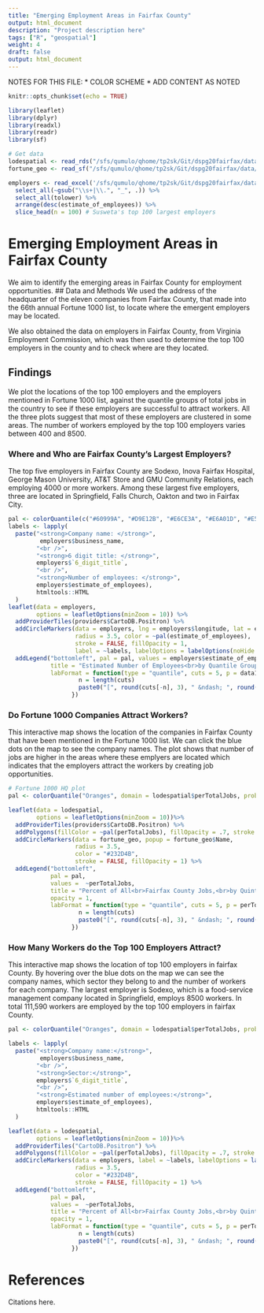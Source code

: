 ```yaml
---
title: "Emerging Employment Areas in Fairfax County"
output: html_document
description: "Project description here"
tags: ["R", "geospatial"]
weight: 4
draft: false
output: html_document
---
```


NOTES FOR THIS FILE:
* COLOR SCHEME
* ADD CONTENT AS NOTED

```r
knitr::opts_chunk$set(echo = TRUE)
```

```r
library(leaflet)
library(dplyr)
library(readxl)
library(readr)
library(sf)
```

```r
# Get data
lodespatial <- read_rds("/sfs/qumulo/qhome/tp2sk/Git/dspg20fairfax/data/lodes/lodes_spatial.Rds") # Sarah's LODES 2017 workplace + ACS spatial
fortune_geo <- read_sf("/sfs/qumulo/qhome/tp2sk/Git/dspg20fairfax/data/fortune/fortune_1000/fairfax_fortune_1000_geo.shp") # Fortune 1000

employers <- read_excel('/sfs/qumulo/qhome/tp2sk/Git/dspg20fairfax/data/original/vworks/allemployers.xlsx') %>%
  select_all(~gsub("\\s+|\\.", "_", .)) %>% 
  select_all(tolower) %>% 
  arrange(desc(estimate_of_employees)) %>% 
  slice_head(n = 100) # Susweta's top 100 largest employers
```

# Emerging Employment Areas in Fairfax County
We aim to identify the emerging areas in Fairfax County for employment opportunities. 
## Data and Methods
We used the address of the headquarter of the eleven companies from Fairfax County, that made into the 66th annual Fortune 1000 list, to locate where the emergent employers may be located.

We also obtained the data on employers in Fairfax County, from Virginia Employment Commission, which was then used to determine the top 100 employers in the county and to check where are they located.

## Findings
We plot the locations of the top 100 employers and the employers mentioned in Fortune 1000 list, against the quantile groups of total jobs in the country to see if these employers are successful to attract workers. All the three plots suggest that most of these employers are clustered in some areas. The number of workers employed by the top 100 employers varies between 400 and 8500.

### Where and Who are Fairfax County's Largest Employers?
The top five employers in Fairfax County are Sodexo, Inova Fairfax Hospital, George Mason University, AT&T Store and GMU Community Relations, each employing 4000 or more workers. Among these largest five employers, three are located in Springfield, Falls Church, Oakton and two in Fairfax City.
```r
pal <- colorQuantile(c("#60999A", "#D9E12B", "#E6CE3A", "#E6A01D", "#E57200"), employers$estimate_of_employees, probs = seq(0, 1, length = 6), right = FALSE)
labels <- lapply(
  paste("<strong>Company name: </strong>",
         employers$business_name,
        "<br />",
        "<strong>6 digit title: </strong>",
        employers$`6_digit_title`,
        "<br />",
        "<strong>Number of employees: </strong>",
        employers$estimate_of_employees),
        htmltools::HTML
  )
leaflet(data = employers, 
        options = leafletOptions(minZoom = 10)) %>%
  addProviderTiles(providers$CartoDB.Positron) %>%
  addCircleMarkers(data = employers, lng = employers$longitude, lat = employers$latitude, 
                   radius = 3.5, color = ~pal(estimate_of_employees), 
                   stroke = FALSE, fillOpacity = 1,
                   label = ~labels, labelOptions = labelOptions(noHide = F, direction = "bottom")) %>%
  addLegend("bottomleft", pal = pal, values = employers$estimate_of_employees, 
            title = "Estimated Number of Employees<br>by Quantile Group", opacity = 1, 
            labFormat = function(type = "quantile", cuts = 5, p = data1$estimate_of_employees) {
                    n = length(cuts)
                    paste0("[", round(cuts[-n], 3), " &ndash; ", round(cuts[-1], 3), ")")
                  })
```

### Do Fortune 1000 Companies Attract Workers?
This interactive map shows the location of the companies in Fairfax County that have been mentioned in the Fortune 1000 list. We can click the blue dots on the map to see the company names. The plot shows that number of jobs are higher in the areas where these emplyers are located which indicates that the employers attract the workers by creating job opportunities.
```r
# Fortune 1000 HQ plot
pal <- colorQuantile("Oranges", domain = lodespatial$perTotalJobs, probs = seq(0, 1, length = 6), right = FALSE)

leaflet(data = lodespatial, 
        options = leafletOptions(minZoom = 10))%>%
  addProviderTiles(providers$CartoDB.Positron) %>%
  addPolygons(fillColor = ~pal(perTotalJobs), fillOpacity = .7, stroke = FALSE) %>%
  addCircleMarkers(data = fortune_geo, popup = fortune_geo$Name, 
                   radius = 3.5,
                   color = "#232D4B",
                   stroke = FALSE, fillOpacity = 1) %>%
  addLegend("bottomleft", 
            pal = pal, 
            values =  ~perTotalJobs,
            title = "Percent of All<br>Fairfax County Jobs,<br>by Quintile Group", 
            opacity = 1,
            labFormat = function(type = "quantile", cuts = 5, p = perTotalJobs) {
                    n = length(cuts)
                    paste0("[", round(cuts[-n], 3), " &ndash; ", round(cuts[-1], 3), ")")
                  })
```

### How Many Workers do the Top 100 Employers Attract?
This interactive map shows the location of top 100 employers in fairfax County. By hovering over the blue dots on the map we can see the company names, which sector they belong to and the number of workers for each company. The largest employer is Sodexo, which is a food-service management company located in Springfield, employs 8500 workers. In total 111,590 workers are employed by the top 100 employers in fairfax County. 
```r
pal <- colorQuantile("Oranges", domain = lodespatial$perTotalJobs, probs = seq(0, 1, length = 6), right = FALSE)

labels <- lapply(
  paste("<strong>Company name:</strong>",
         employers$business_name,
        "<br />",
        "<strong>Sector:</strong>",
        employers$`6_digit_title`,
        "<br />",
        "<strong>Estimated number of employees:</strong>",
        employers$estimate_of_employees),
        htmltools::HTML
  )

leaflet(data = lodespatial,
        options = leafletOptions(minZoom = 10))%>%
  addProviderTiles("CartoDB.Positron") %>%
  addPolygons(fillColor = ~pal(perTotalJobs), fillOpacity = .7, stroke = FALSE) %>%
  addCircleMarkers(data = employers, label = ~labels, labelOptions = labelOptions(noHide = F, direction = "bottom"),
                   radius = 3.5,
                   color = "#232D4B",
                   stroke = FALSE, fillOpacity = 1) %>%
  addLegend("bottomleft", 
            pal = pal, 
            values =  ~perTotalJobs,
            title = "Percent of All<br>Fairfax County Jobs,<br>by Quintile Group", 
            opacity = 1,
            labFormat = function(type = "quantile", cuts = 5, p = perTotalJobs) {
                    n = length(cuts)
                    paste0("[", round(cuts[-n], 3), " &ndash; ", round(cuts[-1], 3), ")")
                  })
```

# References
Citations here.